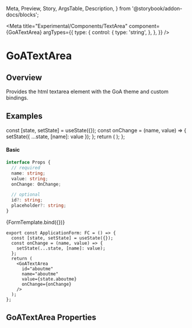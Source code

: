 
  Meta,
  Preview,
  Story,
  ArgsTable,
  Description,
} from '@storybook/addon-docs/blocks';

<Meta
  title="Experimental/Components/TextArea"
  component={GoATextArea}
  argTypes={{
    type: {
      control: {
        type: 'string',
      },
    },
  }}
/>

# GoATextArea

## Overview

Provides the html textarea element with the GoA theme and custom bindings.

## Examples

  const [state, setState] = useState({});
  const onChange = (name, value) => {
    setState({ ...state, [name]: value });
  };
  return (
    <State title="GoATextArea" state={state}>
      <GoATextArea
        id="aboutme"
        name="aboutme"
        value={state.aboutme}
        onChange={onChange}
      />
    </State>
  );
};

#### Basic

```ts
interface Props {
  // required
  name: string;
  value: string;
  onChange: OnChange;

  // optional
  id?: string;
  placeholder?: string;
}
```

<Canvas>
  <Story name="Form">{FormTemplate.bind({})}</Story>
</Canvas>

```tsx
export const ApplicationForm: FC = () => {
  const [state, setState] = useState({});
  const onChange = (name, value) => {
    setState(...state, [name]: value);
  };
  return (
    <GoATextArea
      id="aboutme"
      name="aboutme"
      value={state.aboutme}
      onChange={onChange}
    />
  );
};
```

## GoATextArea Properties

<Description of={GoATextArea} />
<ArgsTable of={GoATextArea} />

<Dont description="Use placeholder text in text fields" />
<Dont description="Extend Text Fields longer than 45-75 characters." />
<Dont description="Use a Text Area which is only one line high." />
<Do description="Use labels and helper text to communicate how a field should be filled out." />
<Do description="Make empty Text Areas as tall as the content they are expected to contain." />
